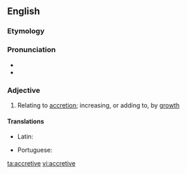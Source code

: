 ==English==

===Etymology===
{{suffix|accrete|ive|lang=en}}

===Pronunciation===
* {{IPA|/ə.ˈkri.tɪv/|lang=en}}
* {{audio|en-us-accretive.ogg|Audio (US)|lang=en}}

===Adjective===
{{en-adj|-}}

# Relating to [[accretion]]; increasing, or adding to, by [[growth]]
#:{{rfquotek|Glanvill}}

====Translations====
{{trans-top|relating to accretion}}
* Latin: {{t|la|accretivo}}
{{trans-mid}}
* Portuguese: {{t|pt|acretivo}}
{{trans-bottom}}

[[ta:accretive]]
[[vi:accretive]]